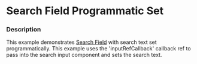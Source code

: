 
# Search Field Programmatic Set

### Description

This example demonstrates [Search Field](/components/cerner-terra-core-docs/search-field/about) with search text set programmatically. This example uses the 'inputRefCallback' callback ref to pass into the search input component and sets the search text. 

<SearchFieldProgrammaticSet title='Search Field Programmatic Set' />